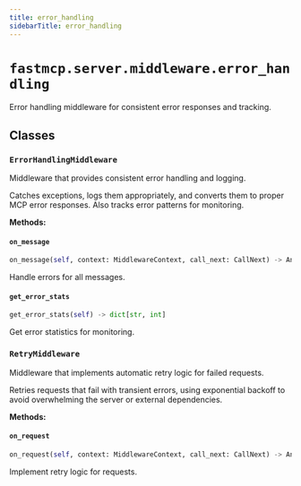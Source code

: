 ---
title: error_handling
sidebarTitle: error_handling
---

# `fastmcp.server.middleware.error_handling`


Error handling middleware for consistent error responses and tracking.

## Classes

### `ErrorHandlingMiddleware` <sup><a href="https://github.com/jlowin/fastmcp/blob/main/src/fastmcp/server/middleware/error_handling.py#L15" target="_blank"><Icon icon="github" style="width: 14px; height: 14px;" /></a></sup>


Middleware that provides consistent error handling and logging.

Catches exceptions, logs them appropriately, and converts them to
proper MCP error responses. Also tracks error patterns for monitoring.


**Methods:**

#### `on_message` <sup><a href="https://github.com/jlowin/fastmcp/blob/main/src/fastmcp/server/middleware/error_handling.py#L110" target="_blank"><Icon icon="github" style="width: 14px; height: 14px;" /></a></sup>

```python
on_message(self, context: MiddlewareContext, call_next: CallNext) -> Any
```

Handle errors for all messages.


#### `get_error_stats` <sup><a href="https://github.com/jlowin/fastmcp/blob/main/src/fastmcp/server/middleware/error_handling.py#L121" target="_blank"><Icon icon="github" style="width: 14px; height: 14px;" /></a></sup>

```python
get_error_stats(self) -> dict[str, int]
```

Get error statistics for monitoring.


### `RetryMiddleware` <sup><a href="https://github.com/jlowin/fastmcp/blob/main/src/fastmcp/server/middleware/error_handling.py#L126" target="_blank"><Icon icon="github" style="width: 14px; height: 14px;" /></a></sup>


Middleware that implements automatic retry logic for failed requests.

Retries requests that fail with transient errors, using exponential
backoff to avoid overwhelming the server or external dependencies.


**Methods:**

#### `on_request` <sup><a href="https://github.com/jlowin/fastmcp/blob/main/src/fastmcp/server/middleware/error_handling.py#L182" target="_blank"><Icon icon="github" style="width: 14px; height: 14px;" /></a></sup>

```python
on_request(self, context: MiddlewareContext, call_next: CallNext) -> Any
```

Implement retry logic for requests.


